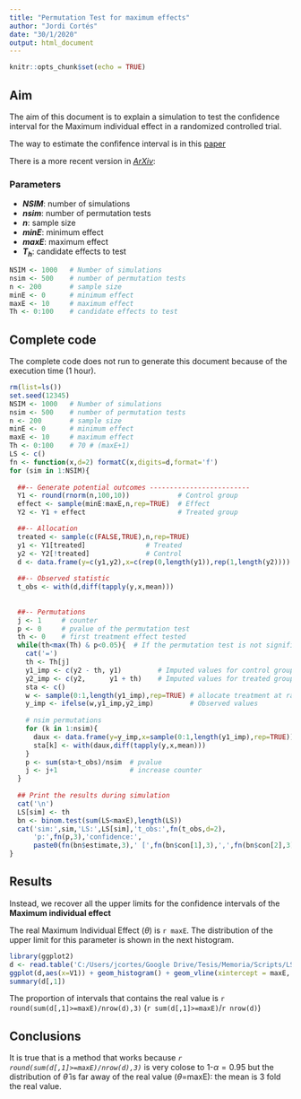 ---
title: "Permutation Test for maximum effects"
author: "Jordi Cortés"
date: "30/1/2020"
output: html_document
---

```{r setup, include=FALSE}
knitr::opts_chunk$set(echo = TRUE)
```

## Aim

The aim of this document is to explain a simulation to test the confidence interval for the Maximum individual effect in a randomized controlled trial.

The way to estimate the confifence interval is in this [paper](https://pdfs.semanticscholar.org/ab4f/a0ba353ce8b3745c3846222f1c0c4501a8c6.pdf?_ga=2.81402007.12395602.1580406400-1104814477.1580406400)

There is a more recent version in [*ArXiv*](https://arxiv.org/pdf/1709.07339.pdf): 

### Parameters

- __*NSIM*__: number of simulations
- __*nsim*__: number of permutation tests
- __*n*__: sample size
- __*minE*__: minimum effect
- __*maxE*__: maximum effect  
- __*$T_h$*__: candidate effects to test

```{r}
NSIM <- 1000   # Number of simulations
nsim <- 500    # number of permutation tests
n <- 200       # sample size
minE <- 0      # minimum effect
maxE <- 10     # maximum effect  
Th <- 0:100    # candidate effects to test
```


## Complete code

The complete code does not run to generate this document because of the execution time (1 hour). 

```{r eval=FALSE}
rm(list=ls())
set.seed(12345)
NSIM <- 1000   # Number of simulations
nsim <- 500    # number of permutation tests
n <- 200       # sample size
minE <- 0      # minimum effect
maxE <- 10     # maximum effect  
Th <- 0:100    # 70 # (maxE+1)
LS <- c()
fn <- function(x,d=2) formatC(x,digits=d,format='f')
for (sim in 1:NSIM){
  
  ##-- Generate potential outcomes -------------------------
  Y1 <- round(rnorm(n,100,10))            # Control group
  effect <- sample(minE:maxE,n,rep=TRUE)  # Effect
  Y2 <- Y1 + effect                       # Treated group  

  ##-- Allocation
  treated <- sample(c(FALSE,TRUE),n,rep=TRUE)
  y1 <- Y1[treated]               # Treated
  y2 <- Y2[!treated]              # Control 
  d <- data.frame(y=c(y1,y2),x=c(rep(0,length(y1)),rep(1,length(y2))))
  
  ##-- Observed statistic
  t_obs <- with(d,diff(tapply(y,x,mean)))
  
  
  ##-- Permutations
  j <- 1     # counter
  p <- 0     # pvalue of the permutation test
  th <- 0    # first treatment effect tested
  while(th<max(Th) & p<0.05){  # If the permutation test is not significanfe, we test constant treatment effects between 0 and Th
    cat('=')
    th <- Th[j]          
    y1_imp <- c(y2 - th, y1)         # Imputed values for control group
    y2_imp <- c(y2,      y1 + th)    # Imputed values for treated group
    sta <- c()
    w <- sample(0:1,length(y1_imp),rep=TRUE) # allocate treatment at random
    y_imp <- ifelse(w,y1_imp,y2_imp)         # Observed values
    
    # nsim permutations
    for (k in 1:nsim){
      daux <- data.frame(y=y_imp,x=sample(0:1,length(y1_imp),rep=TRUE)) # auxiliar data.frame   
      sta[k] <- with(daux,diff(tapply(y,x,mean)))                      # all statistics at random
    }
    p <- sum(sta>t_obs)/nsim  # pvalue
    j <- j+1                  # increase counter
  }
  
  ## Print the results during simulation
  cat('\n')
  LS[sim] <- th
  bn <- binom.test(sum(LS<maxE),length(LS))
  cat('sim:',sim,'LS:',LS[sim],'t_obs:',fn(t_obs,d=2),
      'p:',fn(p,3),'confidence:',
      paste0(fn(bn$estimate,3),' [',fn(bn$con[1],3),',',fn(bn$con[2],3),']'),'\n')
}

```

## Results

Instead, we recover all the upper limits for the confidence intervals of the **Maximum individual effect**

The real Maximum Individual Effect ($\theta$) is `r maxE`. The distribution of the upper limit for this parameter is shown in the next histogram.

```{r warning=FALSE}
library(ggplot2)
d <- read.table('C:/Users/jcortes/Google Drive/Tesis/Memoria/Scripts/LS_Confidence_intervals.txt',header = FALSE)
ggplot(d,aes(x=V1)) + geom_histogram() + geom_vline(xintercept = maxE, color='red') + xlab(expression (hat(theta)))
summary(d[,1])
```

The proportion of intervals that contains the real value is `r round(sum(d[,1]>=maxE)/nrow(d),3)` (`r sum(d[,1]>=maxE)`/`r nrow(d)`)


## Conclusions

It is true that is a method that works because *`r round(sum(d[,1]>=maxE)/nrow(d),3)`* is very colose to 1-$\alpha=0.95$ but the distribution of $\hat{\theta}$ is far away of the real value ($\theta=$maxE): the mean is 3 fold the real value.